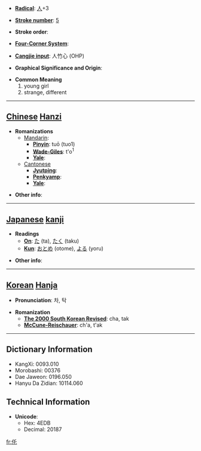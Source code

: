 * '''[[Wiktionary:Chinese radical index| Radical]]''': [[Wiktionary:Chinese radical index 人|人]]+3

* '''[[Wiktionary:Chinese total strokes index|Stroke number]]''': [[Wiktionary:Chinese total strokes index 5|5]]

* '''Stroke order''': 

* '''[[Wiktionary:Chinese four corner index|Four-Corner System]]''': 

* '''[[Wiktionary:Chinese Cangjie index|Cangjie input]]''': 人竹心 (OHP)

* '''Graphical Significance and Origin''': 

* '''Common Meaning'''
*#young girl
*# strange, different


----

== [[Chinese]] [[Hanzi]] ==

* '''Romanizations'''
** [[Mandarin]]:
*** '''[[Pinyin]]''': tuō (tuo1)
*** '''[[Wade-Giles]]''': t'o<sup>1</sup>
*** '''[[Yale]]''': 
**[[Cantonese]]
***'''[[Jyutping]]''':
***'''[[Penkyamp]]''': 
***'''[[Yale]]''': 

* '''Other info''': 

----

== [[Japanese]] [[kanji]] ==

* '''Readings'''
** '''[[On]]''': [[た]] (ta), [[たく]] (taku)
** '''[[Kun]]''': [[おとめ]] (otome), [[よる]] (yoru)

* '''Other info''':  

----

== [[Korean]] [[Hanja]] ==

* '''Pronunciation''': 차, 탁

* '''Romanization'''
** '''[[The 2000 South Korean Revised Romanization|The 2000 South Korean Revised]]''': cha, tak
** '''[[McCune-Reischauer]]''': ch'a, t'ak

----

== Dictionary Information ==

* KangXi: 0093.010
* Morobashi: 00376
* Dae Jaweon: 0196.050
* Hanyu Da Zidian: 10114.060

== Technical Information ==

* '''Unicode''':
** Hex: 4EDB
** Decimal: 20187

[[fr:仛]]
